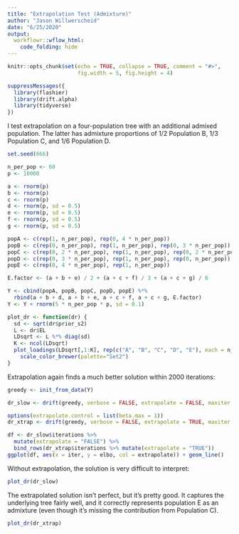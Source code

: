 ```yaml
---
title: "Extrapolation Test (Admixture)"
author: "Jason Willwerscheid"
date: "6/25/2020"
output:
  workflowr::wflow_html:
    code_folding: hide
---
```


```r
knitr::opts_chunk$set(echo = TRUE, collapse = TRUE, comment = "#>",
                      fig.width = 5, fig.height = 4)
```

```r
suppressMessages({
  library(flashier)
  library(drift.alpha)
  library(tidyverse)
})
```

I test extrapolation on a four-population tree with an additional admixed population. The latter has admixture proportions of $1/2$ Population B, $1/3$ Population C, and $1/6$ Population D.

```r
set.seed(666)

n_per_pop <- 60
p <- 10000

a <- rnorm(p)
b <- rnorm(p)
c <- rnorm(p)
d <- rnorm(p, sd = 0.5)
e <- rnorm(p, sd = 0.5)
f <- rnorm(p, sd = 0.5)
g <- rnorm(p, sd = 0.5)

popA <- c(rep(1, n_per_pop), rep(0, 4 * n_per_pop))
popB <- c(rep(0, n_per_pop), rep(1, n_per_pop), rep(0, 3 * n_per_pop))
popC <- c(rep(0, 2 * n_per_pop), rep(1, n_per_pop), rep(0, 2 * n_per_pop))
popD <- c(rep(0, 3 * n_per_pop), rep(1, n_per_pop), rep(0, n_per_pop))
popE <- c(rep(0, 4 * n_per_pop), rep(1, n_per_pop))

E.factor <- (a + b + e) / 2 + (a + c + f) / 3 + (a + c + g) / 6

Y <- cbind(popA, popB, popC, popD, popE) %*% 
  rbind(a + b + d, a + b + e, a + c + f, a + c + g, E.factor)
Y <- Y + rnorm(5 * n_per_pop * p, sd = 0.1)

plot_dr <- function(dr) {
  sd <- sqrt(dr$prior_s2)
  L <- dr$EL
  LDsqrt <- L %*% diag(sd)
  K <- ncol(LDsqrt)
  plot_loadings(LDsqrt[,1:K], rep(c("A", "B", "C", "D", "E"), each = n_per_pop)) +
    scale_color_brewer(palette="Set2")
}
```

Extrapolation again finds a much better solution within 2000 iterations:

```r
greedy <- init_from_data(Y)

dr_slow <- drift(greedy, verbose = FALSE, extrapolate = FALSE, maxiter = 2000, tol = 1e-4)

options(extrapolate.control = list(beta.max = 1))
dr_xtrap <- drift(greedy, verbose = FALSE, extrapolate = TRUE, maxiter = 2000, tol = 1e-4)

df <- dr_slow$iterations %>%
  mutate(extrapolate = "FALSE") %>%
  bind_rows(dr_xtrap$iterations %>% mutate(extrapolate = "TRUE"))
ggplot(df, aes(x = iter, y = elbo, col = extrapolate)) + geom_line()
```

Without extrapolation, the solution is very difficult to interpret:

```r
plot_dr(dr_slow)
```

The extrapolated solution isn't perfect, but it's pretty good. It captures the underlying tree fairly well, and it correctly represents population E as an admixture (even though it's missing the contribution from Population C).

```r
plot_dr(dr_xtrap)
```
